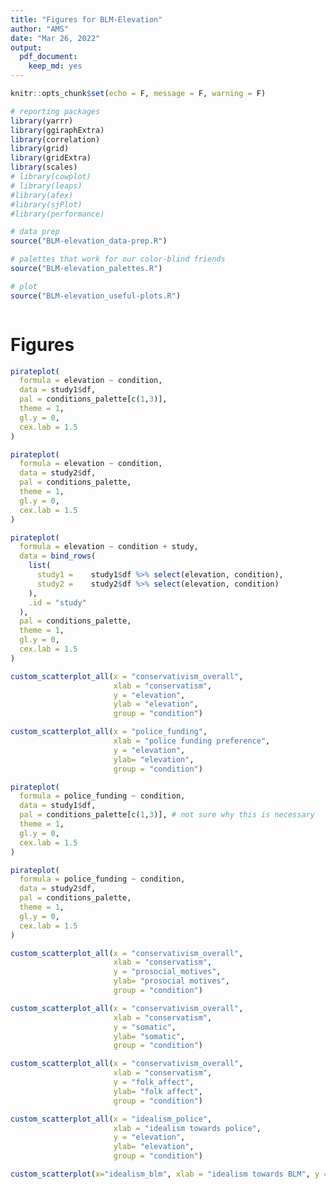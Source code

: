 ```yaml
---
title: "Figures for BLM-Elevation"
author: "AMS"
date: "Mar 26, 2022"
output: 
  pdf_document:
    keep_md: yes
---
```


```r
knitr::opts_chunk$set(echo = F, message = F, warning = F)

# reporting packages
library(yarrr)
library(ggiraphExtra)
library(correlation)
library(grid)
library(gridExtra)
library(scales)
# library(cowplot)
# library(leaps)
#library(afex)
#library(sjPlot)
#library(performance)

# data prep 
source("BLM-elevation_data-prep.R")

# palettes that work for our color-blind friends
source("BLM-elevation_palettes.R")

# plot
source("BLM-elevation_useful-plots.R")



```

# Figures

```r
pirateplot(
  formula = elevation ~ condition,
  data = study1$df,
  pal = conditions_palette[c(1,3)], 
  theme = 1,
  gl.y = 0,
  cex.lab = 1.5
) 

```

```r
pirateplot(
  formula = elevation ~ condition,
  data = study2$df,
  pal = conditions_palette, 
  theme = 1,
  gl.y = 0,
  cex.lab = 1.5
) 

```

```r
pirateplot(
  formula = elevation ~ condition + study,
  data = bind_rows(
    list(
      study1 =    study1$df %>% select(elevation, condition),
      study2 =    study2$df %>% select(elevation, condition)
    ),
    .id = "study"
  ),
  pal = conditions_palette, 
  theme = 1,
  gl.y = 0,
  cex.lab = 1.5
) 
```

```r
custom_scatterplot_all(x = "conservativism_overall",
                       xlab = "conservatism",
                       y = "elevation",
                       ylab = "elevation",
                       group = "condition")

```

```r
custom_scatterplot_all(x = "police_funding",
                       xlab = "police funding preference",
                       y = "elevation",
                       ylab= "elevation",
                       group = "condition")

```

```r
pirateplot(
  formula = police_funding ~ condition,
  data = study1$df,
  pal = conditions_palette[c(1,3)], # not sure why this is necessary
  theme = 1,
  gl.y = 0,
  cex.lab = 1.5
) 

```

```r
pirateplot(
  formula = police_funding ~ condition,
  data = study2$df,
  pal = conditions_palette,
  theme = 1,
  gl.y = 0,
  cex.lab = 1.5
) 

```

```r
custom_scatterplot_all(x = "conservativism_overall",
                       xlab = "conservatism",
                       y = "prosocial_motives",
                       ylab= "prosocial motives",
                       group = "condition")

```

```r
custom_scatterplot_all(x = "conservativism_overall",
                       xlab = "conservatism",
                       y = "somatic",
                       ylab= "somatic",
                       group = "condition")

```

```r
custom_scatterplot_all(x = "conservativism_overall",
                       xlab = "conservatism",
                       y = "folk_affect",
                       ylab= "folk affect",
                       group = "condition")

```

```r
custom_scatterplot_all(x = "idealism_police",
                       xlab = "idealism towards police",
                       y = "elevation",
                       ylab= "elevation",
                       group = "condition")

```

```r
custom_scatterplot(x="idealism_blm", xlab = "idealism towards BLM", y = "elevation", ylab = "elevation")
```
